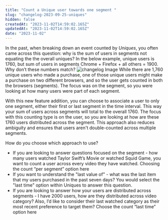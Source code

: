 ```yaml
---
title: "Count a Unique user towards one segment "
slug: "changelog-2023-09-25-uniques"
hidden: false
createdAt: "2023-11-02T14:59:02.165Z"
updatedAt: "2023-11-02T14:59:02.165Z"
date: "2023-11-02"
---
```

In the past, when breaking down an event counted by *Uniques*, you often came across this question: why is the sum of users in segments not equating the the overall uniques? 
In the below example, unique users is 1760, but sum of users in segments Chrome + Firefox + all others = 1900. Why don’t these numbers match?
![changelog Image](/changelog/uniquescount.png)
While there are 1,760 unique users who made a purchase, one of those unique users might make a purchase on two different browsers, and so the user gets counted in both the browsers (segments). The focus was on the segment, so you were looking at how many users were part of each segment.

With this new feature addition, you can choose to associate a user to only one segment, either their first or last segment in the time interval. This way your sum of users across segments will total to the overall 1760. The focus with this counting type is on the user, so you are looking at how are these 1760 users distributed across the segment. This approach also reduces ambiguity and ensures that users aren't double-counted across multiple segments.

How do you choose which approach to use? 
- If you are looking to answer questions focused on the segment - how many users watched Taylor Swift’s Movie or watched Squid Game, you want to count a user across every video they have watched. Choosing the count “per segment” option here
- If you want to understand the "last value of" - what was the last item that my users purchased in the past seven days? You would select the "last time" option within Uniques to answer this question.
- If you are looking to answer how your users are distributed across segments - I have 2000 users, how are they distributed across video category? Also, I’d like to consider their last watched category as their most recent preference to target them? Choose the count “last time” option here
